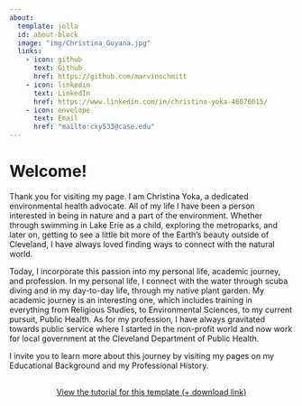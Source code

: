 ```yaml
---
about:
  template: jolla
  id: about-block
  image: "img/Christina_Guyana.jpg"
  links:
    - icon: github
      text: Github
      href: https://github.com/marvinschmitt
    - icon: linkedin
      text: LinkedIn
      href: https://www.linkedin.com/in/christina-yoka-46076015/
    - icon: envelope
      text: Email
      href: "mailto:cxy533@case.edu"  
---
```


::: {#about-block}
:::

# Welcome! 

Thank you for visiting my page.  I am Christina Yoka, a dedicated environmental health advocate. All of my life I have been a person interested in being in nature and a part of the environment. Whether through swimming in Lake Erie as a child, exploring the metroparks, and later on, getting to see a little bit more of the Earth's beauty outside of Cleveland, I have always loved finding ways to connect with the natural world. 

Today, I incorporate this passion into my personal life, academic journey, and profession.  In my personal life, I connect with the water through scuba diving and in my day-to-day life, through my native plant garden.  My academic journey is an interesting one, which includes training in everything from Religious Studies, to Environmental Sciences, to my current pursuit, Public Health. As for my profession, I have always gravitated towards public service where I started in the non-profit world and now work for local government at the Cleveland Department of Public Health. 

I invite you to learn more about this journey by visiting my pages on my Educational Background and my Professional History. 



```{=html}
<div  style="margin: 30px; text-align: center;">
<a class="btn btn-primary" href="https://www.marvinschmitt.com/blog/website-tutorial-quarto/" role="button" target="_blank" style="padding: 15px 30px;">View the tutorial for this template (+ download link)</a>
</div>
```

